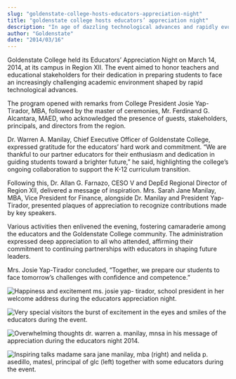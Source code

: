 ```yaml
---
slug: "goldenstate-college-hosts-educators-appreciation-night"
title: "goldenstate college hosts educators’ appreciation night"
description: "In age of dazzling technological advances and rapidly evolving knowledge, students must be able to..."
author: "Goldenstate"
date: "2014/03/16"
---
```

Goldenstate College held its Educators’ Appreciation Night on March 14, 2014, at its campus in Region XII. The event aimed to honor teachers and educational stakeholders for their dedication in preparing students to face an increasingly challenging academic environment shaped by rapid technological advances.

The program opened with remarks from College President Josie Yap-Tirador, MBA, followed by the master of ceremonies, Mr. Ferdinand G. Alcantara, MAED, who acknowledged the presence of guests, stakeholders, principals, and directors from the region.

Dr. Warren A. Manilay, Chief Executive Officer of Goldenstate College, expressed gratitude for the educators’ hard work and commitment. “We are thankful to our partner educators for their enthusiasm and dedication in guiding students toward a brighter future,” he said, highlighting the college’s ongoing collaboration to support the K-12 curriculum transition.

Following this, Dr. Allan G. Farnazo, CESO V and DepEd Regional Director of Region XII, delivered a message of inspiration. Mrs. Sarah Jane Manilay, MBA, Vice President for Finance, alongside Dr. Manilay and President Yap-Tirador, presented plaques of appreciation to recognize contributions made by key speakers.

Various activities then enlivened the evening, fostering camaraderie among the educators and the Goldenstate College community. The administration expressed deep appreciation to all who attended, affirming their commitment to continuing partnerships with educators in shaping future leaders.

Mrs. Josie Yap-Tirador concluded, “Together, we prepare our students to face tomorrow’s challenges with confidence and competence.”

![Happiness and excitement ms. josie yap- tirador, school president in her welcome address during the educators appreciation night.](https://www.goldenstate.edu.ph/wp-content/uploads/2020/03/educators-night-2014-02.jpg) 

![Very special visitors the burst of excitement in the eyes and smiles of the educators during the event. ](https://www.goldenstate.edu.ph/wp-content/uploads/2020/03/educators-night-2014-03.jpg)

![Overwhelming thoughts dr. warren a. manilay, mnsa in his message of appreciation during the educators night 2014.](https://www.goldenstate.edu.ph/wp-content/uploads/2020/03/educators-night-2014-04.jpg) 

![Inspiring talks madame sara jane manilay, mba (right) and nelida p. asedillo, matesl, principal of glc (left) together with some educators during the event.](https://www.goldenstate.edu.ph/wp-content/uploads/2020/03/educators-night-2014-05.jpg)
